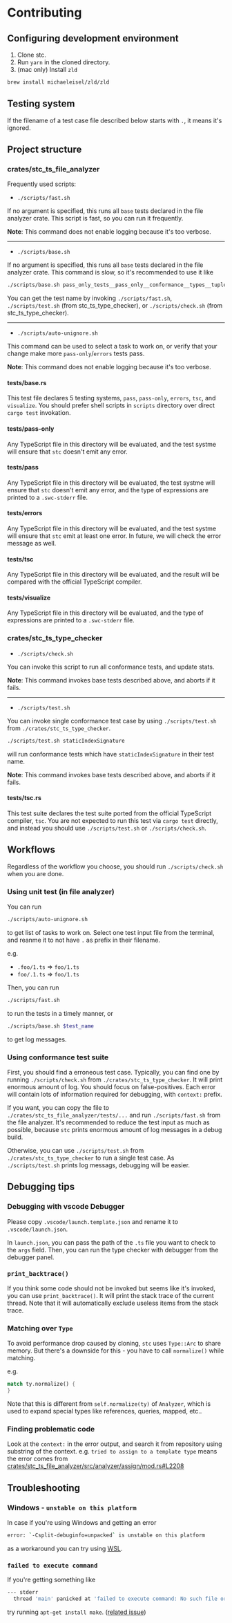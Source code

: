 # Contributing

## Configuring development environment

1. Clone stc.
2. Run `yarn` in the cloned directory.
3. (mac only) Install `zld`

```sh
brew install michaeleisel/zld/zld
```

## Testing system

If the filename of a test case file described below starts with `.`, it means it's ignored.

## Project structure

### crates/stc_ts_file_analyzer

Frequently used scripts:

- `./scripts/fast.sh`

If no argument is specified, this runs all `base` tests declared in the file analyzer crate.
This script is fast, so you can run it frequently.

**Note**: This command does not enable logging because it's too verbose.

---

- `./scripts/base.sh`

If no argument is specified, this runs all `base` tests declared in the file analyzer crate.
This command is slow, so it's recommended to use it like

```bash
./scripts/base.sh pass_only_tests__pass_only__conformance__types__tuple__variadicTuples1__3_ts
```

You can get the test name by invoking `./scripts/fast.sh`, `./scripts/test.sh` (from stc_ts_type_checker), or `./scripts/check.sh` (from stc_ts_type_checker).

---

- `./scripts/auto-unignore.sh`

This command can be used to select a task to work on, or verify that your change make more `pass-only`/`errors` tests pass.

**Note**: This command does not enable logging because it's too verbose.

#### tests/base.rs

This test file declares 5 testing systems, `pass`, `pass-only`, `errors`, `tsc`, and `visualize`.
You should prefer shell scripts in `scripts` directory over direct `cargo test` invokation.

#### tests/pass-only

Any TypeScript file in this directory will be evaluated, and the test systme will ensure that `stc` doesn't emit any error.

#### tests/pass

Any TypeScript file in this directory will be evaluated, the test systme will ensure that `stc` doesn't emit any error, and the type of expressions are printed to a `.swc-stderr` file.

#### tests/errors

Any TypeScript file in this directory will be evaluated, and the test systme will ensure that `stc` emit at least one error.
In future, we will check the error message as well.

#### tests/tsc

Any TypeScript file in this directory will be evaluated, and the result will be compared with the official TypeScript compiler.

#### tests/visualize

Any TypeScript file in this directory will be evaluated, and the type of expressions are printed to a `.swc-stderr` file.

### crates/stc_ts_type_checker

- `./scripts/check.sh`

You can invoke this script to run all conformance tests, and update stats.

**Note**: This command invokes base tests described above, and aborts if it fails.

---

- `./scripts/test.sh`

You can invoke single conformance test case by using `./scripts/test.sh` from `./crates/stc_ts_type_checker`.

```bash
./scripts/test.sh staticIndexSignature
```

will run conformance tests which have `staticIndexSignature` in their test name.

**Note**: This command invokes base tests described above, and aborts if it fails.

#### tests/tsc.rs

This test suite declares the test suite ported from the official TypeScript compiler, `tsc`.
You are not expected to run this test via `cargo test` directly, and instead you should use `./scripts/test.sh` or `./scripts/check.sh`.

## Workflows

Regardless of the workflow you choose, you should run `./scripts/check.sh` when you are done.

### Using unit test (in file analyzer)

You can run

```bash
./scripts/auto-unignore.sh
```

to get list of tasks to work on.
Select one test input file from the terminal, and reanme it to not have `.` as prefix in their filename.

e.g.

- `.foo/1.ts` => `foo/1.ts`
- `foo/.1.ts` => `foo/1.ts`

Then, you can run

```bash
./scripts/fast.sh
```

to run the tests in a timely manner, or

```bash
./scripts/base.sh $test_name
```

to get log messages.

### Using conformance test suite

First, you should find a erroneous test case.
Typically, you can find one by running `./scripts/check.sh` from `./crates/stc_ts_type_checker`.
It will print enormous amount of log.
You should focus on false-positives.
Each error will contain lots of information required for debugging, with `context:` prefix.

If you want, you can copy the file to `./crates/stc_ts_file_analyzer/tests/...` and run `./scripts/fast.sh` from the file analyzer.
It's recommended to reduce the test input as much as possible, because `stc` prints enormous amount of log messages in a debug build.

Otherwise, you can use `./scripts/test.sh` from `./crates/stc_ts_type_checker` to run a single test case.
As `./scripts/test.sh` prints log messags, debugging will be easier.

## Debugging tips

### Debugging with vscode Debugger

Please copy `.vscode/launch.template.json` and rename it to `.vscode/launch.json`.

In `launch.json`, you can pass the path of the `.ts` file you want to check to the `args` field.
Then, you can run the type checker with debugger from the debugger panel.

### `print_backtrace()`

If you think some code should not be invoked but seems like it's invoked, you can use `print_backtrace()`.
It will print the stack trace of the current thread.
Note that it will automatically exclude useless items from the stack trace.

### Matching over `Type`

To avoid performance drop caused by cloning, `stc` uses `Type::Arc` to share memory.
But there's a downside for this - you have to call `normalize()` while matching.

e.g.

```rust
match ty.normalize() {
}
```

Note that this is different from `self.normalize(ty)` of `Analyzer`, which is used to expand special types like references, queries, mapped, etc..

### Finding problematic code

Look at the `context:` in the error output, and search it from repository using substring of the context.
e.g. `tried to assign to a template type` means the error comes from [crates/stc_ts_file_analyzer/src/analyzer/assign/mod.rs#L2208](https://github.com/dudykr/stc/blob/1c73ce5fa87ec789ead108c5c6876e8089b1e5de/crates/stc_ts_file_analyzer/src/analyzer/assign/mod.rs#L2208)

## Troubleshooting

### Windows - `unstable on this platform`

In case if you're using Windows and getting an error

```sh
error: `-Csplit-debuginfo=unpacked` is unstable on this platform
```

as a workaround you can try using [WSL](https://learn.microsoft.com/en-us/windows/wsl/).

### `failed to execute command`

If you're getting something like

```sh
--- stderr
  thread 'main' panicked at 'failed to execute command: No such file or directory (os error 2)', /home/ubuntu/.cargo/registry/src/github.com-1ecc6299db9ec823/tikv-jemalloc-sys-0.5.2+5.3.0-patched/build.rs:326:19
```

try running `apt-get install make`. ([related issue](https://github.com/gnzlbg/jemallocator/issues/148#issuecomment-619373613))
